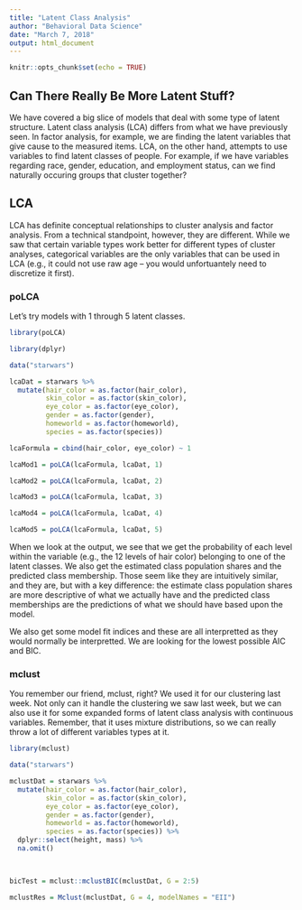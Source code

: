 ```yaml
---
title: "Latent Class Analysis"
author: "Behavioral Data Science"
date: "March 7, 2018"
output: html_document
---
```


```r
knitr::opts_chunk$set(echo = TRUE)
```

## Can There Really Be More Latent Stuff?

We have covered a big slice of models that deal with some type of latent structure. Latent class analysis (LCA) differs from what we have previously seen. In factor analysis, for example, we are finding the latent variables that give cause to the measured items. LCA, on the other hand, attempts to use variables to find latent classes of people. For example, if we have variables regarding race, gender, education, and employment status, can we find naturally occuring groups that cluster together?

## LCA

LCA has definite conceptual relationships to cluster analysis and factor analysis. From a technical standpoint, however, they are different. While we saw that certain variable types work better for different types of cluster analyses, categorical variables are the only variables that can be used in LCA (e.g., it could not use raw age -- you would unfortuantely need to discretize it first).

### poLCA

Let's try models with 1 through 5 latent classes.

```r
library(poLCA)

library(dplyr)

data("starwars")

lcaDat = starwars %>% 
  mutate(hair_color = as.factor(hair_color), 
         skin_color = as.factor(skin_color), 
         eye_color = as.factor(eye_color), 
         gender = as.factor(gender), 
         homeworld = as.factor(homeworld), 
         species = as.factor(species))

lcaFormula = cbind(hair_color, eye_color) ~ 1

lcaMod1 = poLCA(lcaFormula, lcaDat, 1)

lcaMod2 = poLCA(lcaFormula, lcaDat, 2)

lcaMod3 = poLCA(lcaFormula, lcaDat, 3)

lcaMod4 = poLCA(lcaFormula, lcaDat, 4)

lcaMod5 = poLCA(lcaFormula, lcaDat, 5)
```

When we look at the output, we see that we get the probability of each level within the variable (e.g., the 12 levels of hair color) belonging to one of the latent classes. We also get the estimated class population shares and the predicted class membership. Those seem like they are intuitively similar, and they are, but with a key difference: the estimate class population shares are more descriptive of what we actually have and the predicted class memberships are the predictions of what we should have based upon the model.

We also get some model fit indices and these are all interpretted as they would normally be interpretted. We are looking for the lowest possible AIC and BIC.

### mclust

You remember our friend, mclust, right? We used it for our clustering last week. Not only can it handle the clustering we saw last week, but we can also use it for some expanded forms of latent class analysis with continuous variables. Remember, that it uses mixture distributions, so we can really throw a lot of different variables types at it.

```r
library(mclust)

data("starwars")

mclustDat = starwars %>% 
  mutate(hair_color = as.factor(hair_color), 
         skin_color = as.factor(skin_color), 
         eye_color = as.factor(eye_color), 
         gender = as.factor(gender), 
         homeworld = as.factor(homeworld), 
         species = as.factor(species)) %>% 
  dplyr::select(height, mass) %>% 
  na.omit()
  


bicTest = mclust::mclustBIC(mclustDat, G = 2:5)

mclustRes = Mclust(mclustDat, G = 4, modelNames = "EII")
```

